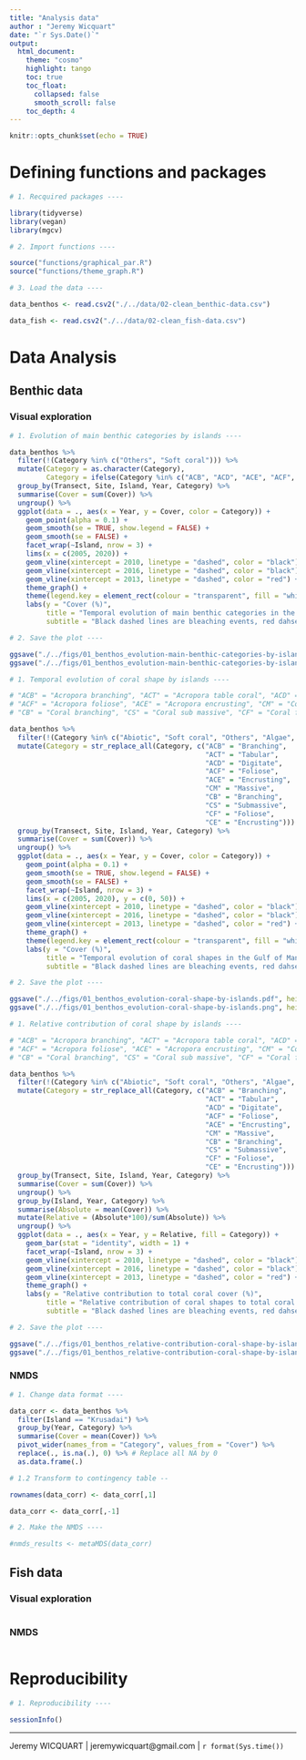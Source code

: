 ```yaml
---
title: "Analysis data"
author : "Jeremy Wicquart"
date: "`r Sys.Date()`"
output: 
  html_document:
    theme: "cosmo"
    highlight: tango
    toc: true
    toc_float:
      collapsed: false
      smooth_scroll: false
    toc_depth: 4
---
```


```r

knitr::opts_chunk$set(echo = TRUE)

```

# Defining functions and packages

```r

# 1. Recquired packages ----

library(tidyverse)
library(vegan)
library(mgcv)

# 2. Import functions ----

source("functions/graphical_par.R")
source("functions/theme_graph.R")

# 3. Load the data ----

data_benthos <- read.csv2("./../data/02-clean_benthic-data.csv")

data_fish <- read.csv2("./../data/02-clean_fish-data.csv")

```

# Data Analysis

## Benthic data

### Visual exploration

```r

# 1. Evolution of main benthic categories by islands ----

data_benthos %>% 
  filter(!(Category %in% c("Others", "Soft coral"))) %>% 
  mutate(Category = as.character(Category),
         Category = ifelse(Category %in% c("ACB", "ACD", "ACE", "ACF", "ACT", "CB", "CE", "CF", "CM", "CS"), "Coral", Category)) %>% 
  group_by(Transect, Site, Island, Year, Category) %>% 
  summarise(Cover = sum(Cover)) %>% 
  ungroup() %>% 
  ggplot(data = ., aes(x = Year, y = Cover, color = Category)) +
    geom_point(alpha = 0.1) +
    geom_smooth(se = TRUE, show.legend = FALSE) +
    geom_smooth(se = FALSE) +
    facet_wrap(~Island, nrow = 3) +
    lims(x = c(2005, 2020)) +
    geom_vline(xintercept = 2010, linetype = "dashed", color = "black") +
    geom_vline(xintercept = 2016, linetype = "dashed", color = "black") +
    geom_vline(xintercept = 2013, linetype = "dashed", color = "red") +
    theme_graph() +
    theme(legend.key = element_rect(colour = "transparent", fill = "white")) +
    labs(y = "Cover (%)", 
         title = "Temporal evolution of main benthic categories in the Gulf of Mannar",
         subtitle = "Black dashed lines are bleaching events, red dahsed line is a likely disturbance")

# 2. Save the plot ----

ggsave("./../figs/01_benthos_evolution-main-benthic-categories-by-islands.pdf", height = 10, width = 25) # PDF
ggsave("./../figs/01_benthos_evolution-main-benthic-categories-by-islands.png", height = 10, width = 25) # PNG

```

```r

# 1. Temporal evolution of coral shape by islands ----

# "ACB" = "Acropora branching", "ACT" = "Acropora table coral", "ACD" = "Acropora digitate",
# "ACF" = "Acropora foliose", "ACE" = "Acropora encrusting", "CM" = "Coral massive",
# "CB" = "Coral branching", "CS" = "Coral sub massive", "CF" = "Coral foliose", "CE" = "Coral encrusting"

data_benthos %>% 
  filter(!(Category %in% c("Abiotic", "Soft coral", "Others", "Algae", "CCA"))) %>% 
  mutate(Category = str_replace_all(Category, c("ACB" = "Branching",
                                                "ACT" = "Tabular",
                                                "ACD" = "Digitate",
                                                "ACF" = "Foliose",
                                                "ACE" = "Encrusting",
                                                "CM" = "Massive",
                                                "CB" = "Branching",
                                                "CS" = "Submassive",
                                                "CF" = "Foliose",
                                                "CE" = "Encrusting"))) %>% 
  group_by(Transect, Site, Island, Year, Category) %>% 
  summarise(Cover = sum(Cover)) %>% 
  ungroup() %>% 
  ggplot(data = ., aes(x = Year, y = Cover, color = Category)) +
    geom_point(alpha = 0.1) +
    geom_smooth(se = TRUE, show.legend = FALSE) +
    geom_smooth(se = FALSE) + 
    facet_wrap(~Island, nrow = 3) +
    lims(x = c(2005, 2020), y = c(0, 50)) +
    geom_vline(xintercept = 2010, linetype = "dashed", color = "black") +
    geom_vline(xintercept = 2016, linetype = "dashed", color = "black") +
    geom_vline(xintercept = 2013, linetype = "dashed", color = "red") +
    theme_graph() +
    theme(legend.key = element_rect(colour = "transparent", fill = "white")) +
    labs(y = "Cover (%)", 
         title = "Temporal evolution of coral shapes in the Gulf of Mannar",
         subtitle = "Black dashed lines are bleaching events, red dahsed line is a likely disturbance")

# 2. Save the plot ----

ggsave("./../figs/01_benthos_evolution-coral-shape-by-islands.pdf", height = 10, width = 25) # PDF
ggsave("./../figs/01_benthos_evolution-coral-shape-by-islands.png", height = 10, width = 25) # PNG

```

```r

# 1. Relative contribution of coral shape by islands ----

# "ACB" = "Acropora branching", "ACT" = "Acropora table coral", "ACD" = "Acropora digitate",
# "ACF" = "Acropora foliose", "ACE" = "Acropora encrusting", "CM" = "Coral massive",
# "CB" = "Coral branching", "CS" = "Coral sub massive", "CF" = "Coral foliose", "CE" = "Coral encrusting"

data_benthos %>% 
  filter(!(Category %in% c("Abiotic", "Soft coral", "Others", "Algae", "CCA"))) %>% 
  mutate(Category = str_replace_all(Category, c("ACB" = "Branching",
                                                "ACT" = "Tabular",
                                                "ACD" = "Digitate",
                                                "ACF" = "Foliose",
                                                "ACE" = "Encrusting",
                                                "CM" = "Massive",
                                                "CB" = "Branching",
                                                "CS" = "Submassive",
                                                "CF" = "Foliose",
                                                "CE" = "Encrusting"))) %>% 
  group_by(Transect, Site, Island, Year, Category) %>% 
  summarise(Cover = sum(Cover)) %>% 
  ungroup() %>% 
  group_by(Island, Year, Category) %>% 
  summarise(Absolute = mean(Cover)) %>% 
  mutate(Relative = (Absolute*100)/sum(Absolute)) %>% 
  ungroup() %>% 
  ggplot(data = ., aes(x = Year, y = Relative, fill = Category)) +
    geom_bar(stat = "identity", width = 1) +
    facet_wrap(~Island, nrow = 3) +
    geom_vline(xintercept = 2010, linetype = "dashed", color = "black") +
    geom_vline(xintercept = 2016, linetype = "dashed", color = "black") +
    geom_vline(xintercept = 2013, linetype = "dashed", color = "red") +
    theme_graph() +
    labs(y = "Relative contribution to total coral cover (%)",
         title = "Relative contribution of coral shapes to total coral cover in the Gulf of Mannar",
         subtitle = "Black dashed lines are bleaching events, red dahsed line is a likely disturbance")

# 2. Save the plot ----

ggsave("./../figs/01_benthos_relative-contribution-coral-shape-by-islands.pdf", height = 10, width = 25) # PDF
ggsave("./../figs/01_benthos_relative-contribution-coral-shape-by-islands.png", height = 10, width = 25) # PNG

```

### NMDS

```r

# 1. Change data format ----

data_corr <- data_benthos %>% 
  filter(Island == "Krusadai") %>% 
  group_by(Year, Category) %>% 
  summarise(Cover = mean(Cover)) %>% 
  pivot_wider(names_from = "Category", values_from = "Cover") %>% 
  replace(., is.na(.), 0) %>% # Replace all NA by 0
  as.data.frame(.)

# 1.2 Transform to contingency table --

rownames(data_corr) <- data_corr[,1]

data_corr <- data_corr[,-1]

# 2. Make the NMDS ----

#nmds_results <- metaMDS(data_corr)

```

## Fish data

### Visual exploration

```r


```

### NMDS

```r


```

# Reproducibility

```r

# 1. Reproducibility ----

sessionInfo()

```

---
Jeremy WICQUART | jeremywicquart@gmail.com | `r format(Sys.time())`